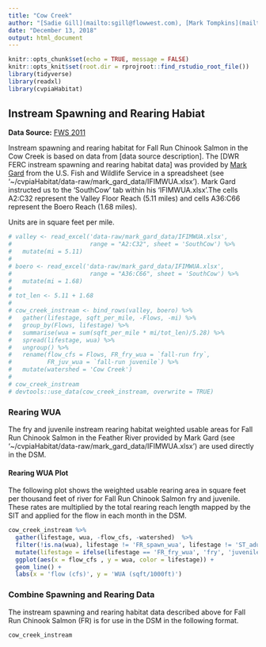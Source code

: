 ```yaml
---
title: "Cow Creek"
author: "[Sadie Gill](mailto:sgill@flowwest.com), [Mark Tompkins](mailto:mtompkins@flowwest.com)"
date: "December 13, 2018"
output: html_document
---
```


```r
knitr::opts_chunk$set(echo = TRUE, message = FALSE)
knitr::opts_knit$set(root.dir = rprojroot::find_rstudio_root_file())
library(tidyverse)
library(readxl)
library(cvpiaHabitat)
```

## Instream Spawning and Rearing Habiat

**Data Source:**
[FWS 2011](https://s3-us-west-2.amazonaws.com/cvpiahabitat-r-package/cvpia-sit-model-inputs/FWS2011_SouthCowrpt.pdf)

Instream spawning and rearing habitat for Fall Run Chinook Salmon in the Cow Creek is based on data from [data source description]. The [DWR FERC instream spawning and rearing habitat data] was provided by [Mark Gard](mailto:mark_gard@fws.gov) from the U.S. Fish and Wildlife Service in a spreadsheet (see '~/cvpiaHabitat/data-raw/mark_gard_data/IFIMWUA.xlsx'). Mark Gard instructed us to the 'SouthCow' tab within his 'IFIMWUA.xlsx'.The cells A2:C32 represent the Valley Floor Reach (5.11 miles) and cells A36:C66 represent the Boero Reach (1.68 miles). 

Units are in square feet per mile.


```r
# valley <- read_excel('data-raw/mark_gard_data/IFIMWUA.xlsx', 
#                      range = "A2:C32", sheet = 'SouthCow') %>% 
#   mutate(mi = 5.11)
# 
# boero <- read_excel('data-raw/mark_gard_data/IFIMWUA.xlsx', 
#                      range = "A36:C66", sheet = 'SouthCow') %>% 
#   mutate(mi = 1.68)
# 
# tot_len <- 5.11 + 1.68
# 
# cow_creek_instream <- bind_rows(valley, boero) %>% 
#   gather(lifestage, sqft_per_mile, -Flows, -mi) %>% 
#   group_by(Flows, lifestage) %>% 
#   summarise(wua = sum(sqft_per_mile * mi/tot_len)/5.28) %>% 
#   spread(lifestage, wua) %>% 
#   ungroup() %>% 
#   rename(flow_cfs = Flows, FR_fry_wua = `fall-run fry`, 
#          FR_juv_wua = `fall-run juvenile`) %>% 
#   mutate(watershed = 'Cow Creek')
# 
# cow_creek_instream
# devtools::use_data(cow_creek_instream, overwrite = TRUE)
```

### Rearing WUA
The fry and juvenile instream rearing habitat weighted usable areas for Fall Run Chinook Salmon in the Feather River provided by Mark Gard (see '~/cvpiaHabitat/data-raw/mark_gard_data/IFIMWUA.xlsx') are used directly in the DSM. 

#### Rearing WUA Plot

The following plot shows the weighted usable rearing area in square feet per thousand feet of river for Fall Run Chinook Salmon fry and juvenile. These rates are multiplied by the total rearing reach length mapped by the SIT and applied for the flow in each month in the DSM.

``` r
cow_creek_instream %>% 
  gather(lifestage, wua, -flow_cfs, -watershed)  %>% 
  filter(!is.na(wua), lifestage != 'FR_spawn_wua', lifestage != 'ST_adult_wua') %>%
  mutate(lifestage = ifelse(lifestage == 'FR_fry_wua', 'fry', 'juvenile')) %>% 
  ggplot(aes(x = flow_cfs , y = wua, color = lifestage)) +
  geom_line() +
  labs(x = 'flow (cfs)', y = 'WUA (sqft/1000ft)')
```

### Combine Spawning and Rearing Data
The instream spawning and rearing habitat data described above for Fall Run Chinook Salmon (FR) is for use in the DSM in the following format.
```r
cow_creek_instream
```
